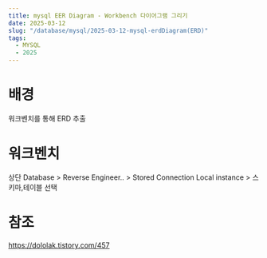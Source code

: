 ```yaml
---
title: mysql EER Diagram - Workbench 다이어그램 그리기
date: 2025-03-12
slug: "/database/mysql/2025-03-12-mysql-erdDiagram(ERD)"
tags:
  - MYSQL
  - 2025
---
```



# 배경
워크벤치를 통해 ERD 추출


# 워크벤치
상단 Database >  Reverse Engineer.. > Stored Connection Local instance > 스키마,테이블 선택



# 참조
https://dololak.tistory.com/457